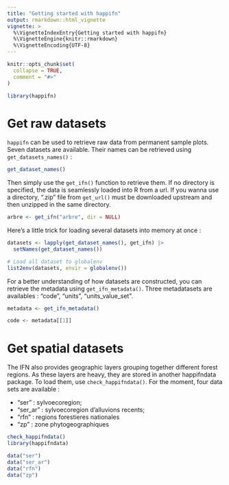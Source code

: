```yaml
---
title: "Getting started with happifn"
output: rmarkdown::html_vignette
vignette: >
  %\VignetteIndexEntry{Getting started with happifn}
  %\VignetteEngine{knitr::rmarkdown}
  %\VignetteEncoding{UTF-8}
---
```


```r
knitr::opts_chunk$set(
  collapse = TRUE,
  comment = "#>"
)
```

```r
library(happifn)
```

# Get raw datasets

`happifn` can be used to retrieve raw data from permanent sample plots. Seven datasets are available. Their names can be retrieved using `get_datasets_names()` :

```r
get_dataset_names()
```

Then simply use the `get_ifn()` function to retrieve them. If no directory is specified, the data is seamlessly loaded into R from a url. If you wanna use a directory, ".zip" file from `get_url()` must be downloaded upstream and then unzipped in the same directory.

```r
arbre <- get_ifn("arbre", dir = NULL)
```

Here's a little trick for loading several datasets into memory at once :

```r
datasets <- lapply(get_dataset_names(), get_ifn) |>
  setNames(get_dataset_names())

# Load all dataset to globalenv
list2env(datasets, envir = globalenv())
```

For a better understanding of how datasets are constructed, you can retrieve the metadata using `get_ifn_metadata()`. Three metadatasets are availables : "code", "units", "units_value_set".


```r
metadata <- get_ifn_metadata()

code <- metadata[[1]]
```

# Get spatial datasets

The IFN also provides geographic layers grouping together different forest regions. As these layers are heavy, they are stored in another happifndata package. To load them, use `check_happifndata()`. For the moment, four data sets are available : 

- "ser" : sylvoecoregion;
- "ser_ar" : sylvoecoregion d'alluvions recents;
- "rfn" : regions forestieres nationales
- "zp" : zone phytogeographiques

```r
check_happifndata()
library(happifndata)

data("ser")
data("ser_ar")
data("rfn")
data("zp")

```

